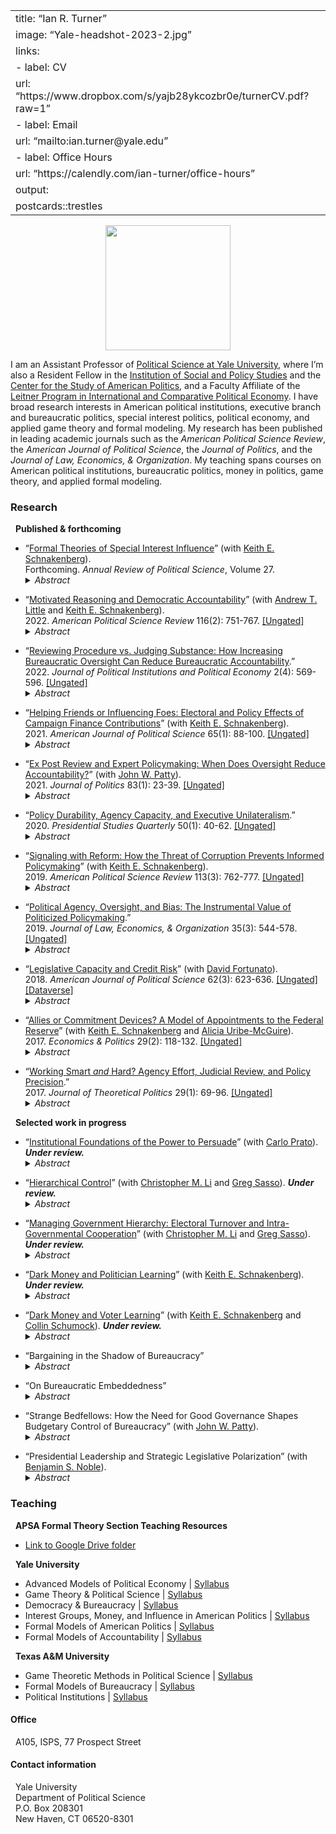 
---
title: "Ian R. Turner"
image: "Yale-headshot-2023-2.jpg"
links:
  - label: CV
    url: "https://www.dropbox.com/s/yajb28ykcozbr0e/turnerCV.pdf?raw=1"
  - label: Email
    url: "mailto:ian.turner@yale.edu"
  - label: Office Hours
    url: "https://calendly.com/ian-turner/office-hours"
output:
  postcards::trestles
---

<p align="center">
  <img width="200" src="yale4.png">
</p>

I am an Assistant Professor of [Political Science at Yale University](http://politicalscience.yale.edu/ "Yale Political Science"){target="_blank"}, where I'm also a Resident Fellow in the [Institution of Social and Policy Studies](http://isps.yale.edu/ "Yale ISPS"){target="_blank"} and the [Center for the Study of American Politics](http://csap.yale.edu/ "Yale CSAP"){target="_blank"}, and a Faculty Affiliate of the [Leitner Program in International and Comparative Political Economy](http://leitner.yale.edu/ "Leitner Program in Political Economy"){target="_blank"}. I have broad research interests in American political institutions, executive branch and bureaucratic politics, special interest politics, political economy, and applied game theory and formal modeling. My research has been published in leading academic journals such as the *American Political Science Review*, the *American Journal of Political Science*, the *Journal of Politics*, and the *Journal of Law, Economics, & Organization*. My teaching spans courses on American political institutions, bureaucratic politics, money in politics, game theory, and applied formal modeling.

### Research

&nbsp; **Published & forthcoming**

* "[Formal Theories of Special Interest Influence](https://osf.io/preprints/socarxiv/47e26/ "Formal Theories of Special Interest Influence"){target="_blank"}" (with [Keith E. Schnakenberg](https://sites.wustl.edu/keschnak/ "Keith Schnakenberg"){target="_blank"}).\
Forthcoming. *Annual Review of Political Science*, Volume 27.\
<details>
<summary>*Abstract*</summary>
The impact of money on politics – whether through campaign finance, lobbying, or independent
expenditure – raises key normative questions about democratic representation and accountability.
In recent years there has been a deluge of new data allowing researchers to study money in
politics from new and exciting perspectives. As a complement to this trend there has also been a
resurgence of interest in developing formal models to provide new theoretical insights that can
help us understand how, why, and when money affects politics and policy. We review several
major themes in this literature, focusing specifically on exchange-based models, informational
models, and subsidy-based models. We compare and contrast the key contributions, and limitations,
of each approach for understanding the role of lobbying and campaign finance in politics.
We also discuss future avenues for research that incorporate aspects of each approach, which, we
believe, will introduce new theoretical insights for understanding the role of money in politics.

</details>

* "[Motivated Reasoning and Democratic Accountability](https://www.cambridge.org/core/journals/american-political-science-review/article/motivated-reasoning-and-democratic-accountability/A5FDC6F7175255BDE8AA6AC054CD9176 "Motivated Reasoning and Democratic Accountability"){target="_blank"}" (with [Andrew T. Little](http://www.andrewtlittle.com/ "Andrew Little"){target="_blank"} and [Keith E. Schnakenberg](https://sites.wustl.edu/keschnak/ "Keith Schnakenberg"){target="_blank"}). <br> 2022. *American Political Science Review* 116(2): 751-767. [[Ungated]](https://osf.io/preprints/socarxiv/esfy6/ "Motivated Reasoning and Democratic Accountability"){target="_blank"}
<details>
<summary>*Abstract*</summary>
Does motivated reasoning harm democratic accountability? Substantial evidence from political behavior research indicates that voters have "directional motives" beyond accuracy, which is often taken as evidence that they are ill-equipped to hold politicians accountable. We develop a model of electoral accountability with voters as motivated reasoners. Directional motives have two effects: (1) *divergence* -- voters with different preferences hold different beliefs, and (2) *desensitization* -- the relationship between incumbent performance and voter beliefs is weakened. While motivated reasoning does harm accountability, this is generally driven by desensitized voters rather than polarized partisans with politically motivated divergent beliefs. We also analyze the relationship between government performance and vote shares, showing that while motivated reasoning always weakens this relationship we cannot infer that accountability is also harmed. Finally, we show that our model can be mapped to standard models in which voters are fully Bayesian but have different preferences or information.

</details> 

* "[Reviewing Procedure vs. Judging Substance: How Increasing Bureaucratic Oversight Can Reduce Bureaucratic Accountability](https://www.nowpublishers.com/article/Details/PIP-0049 "Reviewing Procedure vs. Judging Substance"){target="_blank"}." <br> 2022. *Journal of Political Institutions and Political Economy* 2(4): 569-596. [[Ungated]](https://osf.io/preprints/socarxiv/v6kzw/ "Reviewing Procedure vs. Judging Substance"){target="_blank"}
<details>
<summary>*Abstract*</summary>
How does the scope of review affect bureaucratic policymaking? To explore this question, I consider a policymaking environment in which an expert agency develops policy that is upheld or overturned by an overseer who may have different policy goals. The agency can affect the quality of implementation through effort investments in addition to choosing the substantive content of policy. Under procedural review the overseer only reviews the agency’s effort, which allows the agency to fully utilize its expertise. Substantive review also tasks the overseer with judging agencies’ substantive policy choices, which can lead the agency to disregard its superior information and obfuscate to avoid reversal. Depending on the policy environment, this dynamic can either benefit or harm the overseer. In some cases the overseer can be made better off by having less transparent review institutions; that is, institutions that direct the overseer to only review procedure and preclude judging substance.

</details>

* "[Helping Friends or Influencing Foes: Electoral and Policy Effects of Campaign Finance Contributions](https://onlinelibrary.wiley.com/doi/full/10.1111/ajps.12534 "Helping Friends or Influencing Foes"){target="_blank"}" (with [Keith E. Schnakenberg](https://sites.wustl.edu/keschnak/ "Keith Schnakenberg"){target="_blank"}). <br> 2021. *American Journal of Political Science* 65(1): 88-100. [[Ungated]](https://osf.io/preprints/socarxiv/nphgu/ "Helping Friends or Influencing Foes"){target="_blank"}
<details>
<summary>*Abstract*</summary>
Campaign finance contributions may influence policy by affecting elections or influencing the choices of politicians once in office. To study the trade-offs between these two paths to influence, we use a game in which contributions may affect electoral outcomes and signal policy-relevant information to politicians. In the model, an interest group and two politicians each possess private information correlated with a policy-relevant state of the world. The interest group may allocate its budget to either a candidate who shares its preferences or a moderate candidate whose preferences may diverge from the group's preferred policy. Contributions that increase the likelihood of the moderate being elected can signal good news about the interest group's preferred policy and influence the moderate's policy choice. However, when the electoral effect of contributions is too small to demand sufficiently high costs to deter imitation by groups with negative information, this informational effect breaks down.

</details>

* "[Ex Post Review and Expert Policymaking: When Does Oversight Reduce Accountability?](https://www.journals.uchicago.edu/doi/abs/10.1086/708913 "Ex Post Review and Expert Policymaking"){target="_blank"}" (with [John W. Patty](http://www.johnwpatty.net/ "John Patty"){target="_blank"}). <br> 2021. *Journal of Politics* 83(1): 23-39. [[Ungated]](https://osf.io/preprints/socarxiv/ugsqc/ "Ex Post Review and Expert Policymaking"){target="_blank"}
<details>
<summary>*Abstract*</summary>
Ex post review is a common feature of policymaking institutions. We consider a simple environment
in which an expert agent makes a policy recommendation, which can then be accepted
or rejected by a principal whose policy goals differ from those of the agent. The theory offers
testable predictions about policy recommendations and the principal’s acceptance or rejection
of these recommendations. The theory suggests that behavior and institutional design incentives
are sensitive to both actors’ preference alignment and the importance of and uncertainty inherent
to the policy area in multiple ways, some expected and some less obvious. We characterize the
types of situations in which ex post review creates incentives for the agent to make pathological
policy choices. In these situations, ex post review can reduce the accountability of the agent to
the wishes of the principal and ultimately create an incentive for the principal to forego review
entirely.

</details>

* "[Policy Durability, Agency Capacity, and Executive Unilateralism](https://onlinelibrary.wiley.com/doi/full/10.1111/psq.12633 "Durability, Capacity, Unilateralism"){target="_blank"}." <br> 2020. *Presidential Studies Quarterly* 50(1): 40-62. [[Ungated]](https://osf.io/preprints/socarxiv/stnzf/ "Durability, Capacity, Unilateralism"){target="_blank"}
<details>
<summary>*Abstract*</summary>
In this essay I argue that the need to motivate bureaucrats to invest in high quality policy implementation alters the appeal of executive unilateralism. If executive orders are less durable than legislation, then the bureaucracy will have weaker incentives to invest in policymaking. This affects presidents' willingness to compromise and work with Congress to pass legislation, rather than pursue unilateral action. Unilateralism becomes less attractive as bureaucratic capacity increases and as the relative durability of executive orders decreases. I formalize this logic in a simple formal model and discuss fruitful extensions for future work.

</details>

* "[Signaling with Reform: How the Threat of Corruption Prevents Informed Policymaking](https://www.cambridge.org/core/journals/american-political-science-review/article/signaling-with-reform-how-the-threat-of-corruption-prevents-informed-policymaking/DF50871EC917E7D2FE89EDCA3DFEF861 "Signaling with Reform"){target="_blank"}" (with [Keith E. Schnakenberg](https://sites.wustl.edu/keschnak/ "Keith Schnakenberg"){target="_blank"}). <br> 2019. *American Political Science Review* 113(3): 762-777. [[Ungated]](https://osf.io/preprints/socarxiv/jkvz6/ "Signaling with Reform"){target="_blank"}
<details>
<summary>*Abstract*</summary>
Lobbying is a potential source of corruption but is also a valuable source of information for policymakers. We analyze a game-theoretic model that shows how the threat of corruption affects the incentives of non-corrupt politicians to enlist the help of lobbyists to make more informed decisions. Politicians face a dilemma because voters cannot always tell whether a politician allows access to lobbyists in order to solicit corruption or to seek information. Thus, a non-corrupt politician may deny access to lobbyists to signal that she is non-corrupt even though doing so impedes her ability to make good policy. This signaling may decrease the welfare of the voters depending on the value of the lost policy information relative to the value of screening out corrupt politicians.

</details>

* "[Political Agency, Oversight, and Bias: The Instrumental Value of Politicized Policymaking](https://academic.oup.com/jleo/advance-article/doi/10.1093/jleo/ewz011/5530862?guestAccessKey=fa2f5fb7-1c21-4493-9d56-c7f599608b33 "Political Agency, Oversight, and Bias"){target="_blank"}." <br> 2019. *Journal of Law, Economics, & Organization* 35(3): 544-578. [[Ungated]](https://osf.io/preprints/socarxiv/ebp5m/ "Political Agency, Oversight, and Bias"){target="_blank"}
<details>
<summary>*Abstract*</summary>
We develop a theory of policymaking between an agent and an overseer, with a principal whose welfare is affected by agent-overseer interactions. The agent can increase the quality of policy outcomes through costly capacity investments. Oversight and agent bias jointly determine optimal agent capacity investments. We show that when oversight improves agent investment incentives the principal always benefits from an agent with biases opposite the overseer. Competing agent-overseer biases translate into higher quality policy outcomes than the principal could induce were she monitoring the agent. Effective oversight is necessary for these incentive effects. The results imply that political principals ought to consider the nature of the broader policymaking environment when appointing agents to make policy on their behalf and when designing managerial strategies aimed at motivating agents.

</details>

* "[Legislative Capacity and Credit Risk](https://onlinelibrary.wiley.com/doi/abs/10.1111/ajps.12368 "Legislative Capacity and Credit Risk"){target="_blank"}" (with [David Fortunato](http://davidfortunato.com/ "David Fortunato"){target="_blank"}). <br> 2018. *American Journal of Political Science* 62(3): 623-636. [[Ungated]](https://osf.io/preprints/socarxiv/4cdu8/ "Legislative Capacity and Credit Risk"){target="_blank"}\
[[Dataverse]](https://dataverse.harvard.edu/dataset.xhtml?persistentId=doi:10.7910/DVN/WYA1S2){target="_blank"}
<details>
<summary>*Abstract*</summary>
Legislatures differ in their institutional capacity to draft and enact policy. While strong legislatures can increase the congruence of policy outcomes to the electorate's preferences, they can also inject uncertainty into markets with their ability to alter the political economic landscape. We argue that this uncertainty will manifest in a state's ability to borrow and hypothesize a negative relationship between legislative capacity and credit-worthiness. Using ratings of general obligation bonds issued by the American states over nearly two decades and data on the institutional capacity of state legislative assemblies, we find support for the claim that having a legislature that is better equipped to affect policy change increases credit risk evaluations. The results we present broaden our understanding of the importance of legislative institutions, the determinants of credit risk, and the economic implications of democratic responsiveness.

</details>

* "[Allies or Commitment Devices? A Model of Appointments to the Federal Reserve](http://onlinelibrary.wiley.com/doi/10.1111/ecpo.12089/full "Allies or Commitment Devices"){target="_blank"}" (with [Keith E. Schnakenberg](https://sites.wustl.edu/keschnak/ "Keith Schnakenberg"){target="_blank"} and [Alicia Uribe-McGuire](http://aliciauribemcguire.com/ "Alicia Uribe-McGuire"){target="_blank"}). <br> 2017. *Economics & Politics* 29(2): 118-132. [[Ungated]](https://osf.io/preprints/socarxiv/b5zts "Allies or Commitment Devices"){target="_blank"}
<details>
<summary>*Abstract*</summary>
We present a model of executive-legislative bargaining over appointments to independent central banks in the face of an uncertain economy with strategic economic actors. The model highlights the contrast between two idealized views of Federal Reserve appointments. In one view, all politicians prefer to appoint conservatively biased central bankers to overcome credible commitment problems that arise in monetary policy. In the other, politicians prefer to appoint allies, and appointments are well described by the spatial model used to describe appointments to other agencies. Both ideals are limiting cases of our model, which depend on the level of economic uncertainty. When economic uncertainty is extremely low, politicians prefer very conservative appointments. When economic uncertainty increases, politicians' prefer central bank appointees closer to their own ideal points. In the typical case, the results are somewhere in between: equilibrium appointments move in the direction of politician's preferences but with a moderate conservative bias.

</details>

* "[Working Smart *and* Hard? Agency Effort, Judicial Review, and Policy Precision](http://journals.sagepub.com/doi/full/10.1177/0951629816630430 "Working Smart and Hard"){target="_blank"}." <br> 2017. *Journal of Theoretical Politics* 29(1): 69-96. [[Ungated]](https://www.dropbox.com/s/91m86f0qr4s4sb7/turner-jtp-smart-and-hard.pdf?raw=1 "Working Smart and Hard"){target="_blank"}
<details>
<summary>*Abstract*</summary>
The lion's share of policy in the United States is made by administrative agencies. Agencies not only make policy *choices*, they must also *implement* policy effectively. Oversight institutions play an integral role in the policymaking process by monitoring, through review of agency policy actions, both policymaking tasks. Through analysis of a formal model I develop a theory of policymaking between agencies and courts and show that review can impact agency effort choices even when bureaucratic subversion is not a concern. At times the court has no impact on this effort and the agency is unconstrained. However, when the agency's effort dictates whether or not the court defers to the agency's actions judicial review does affect effort decisions. In this setting, review can either strengthen or, counter-intuitively, weaken agency effort incentives. Implications for executive and congressional oversight are discussed in light of these results.

</details>

&nbsp; **Selected work in progress**


* "[Institutional Foundations of the Power to Persuade](
https://osf.io/preprints/socarxiv/4w9af/ "Power to Persuade"){target="_blank"}" (with [Carlo Prato](https://sites.google.com/site/carloprato1982/carlo-prato "Carlo Prato"){target="_blank"}). <i><b>Under review.</b></i>\
<details>
<summary>*Abstract*</summary>
Formal presidential authority does not always translate into real power over policy. To study the institutional foundations of presidential power over policy, we develop a theory in which the president can shape information available to bureaucratic subordinates via both overt, legitimate channels and covert, illegitimate interventions. We show that the president's ability to persuade bureaucrats to align policy with her own goals requires (i) some bureaucratic independence and (ii) a measure of external oversight of the executive. Both inter-branch relations and intra-branch institutions shape the credibility of presidential directives. The incentives driving aggressive oversight, moreover, depend on the commitment of overseers to their institutional missions, their policy alignment with the president, and the independence of the agency making policy. Our theory provides insights into the dynamics of presidential policy influence, and empirical implications for patterns of oversight under unified versus divided government and the institutional design of bureaucratic agencies.

</details>

* "[Hierarchical Control](https://osf.io/preprints/socarxiv/5gt8y/ "Hierarchical Control"){target="_blank"}" (with [Christopher M. Li](https://sites.google.com/a/u.northwestern.edu/christopher-li/home-1 "Chris Li"){target="_blank"} and [Greg Sasso](https://gregsasso.me/ "Greg Sasso"){target="_blank"}). <i><b>Under review.</b></i>\
<details>
<summary>*Abstract*</summary>
The problem of enforcing democratic accountability typically focuses on the control of elected politicians. While a key contributor to government performance, the bureaucracy is largely insulated from direct electoral pressure but still subject to indirect control by politicians. Could elections be used to motivate both politicians directly and, indirectly, bureaucrats? We explore the nature of hierarchical control in a model with a representative voter, elected politicians, and unelected bureaucrats. The politician and bureaucrat exert effort to jointly produce government output valued by the voter. The voter controls the politician's tenure in office through elections, and the politician manages the bureaucrat through relational incentives. We illustrate how voter welfare and the overall quality of governance responds to changes in the policy environment, e.g., office rents, effort costs, and players' discount factors. In doing so, we provide a flexible framework to calibrate expectations for government performance, electoral accountability, and voter welfare across political-economic contexts.

</details>

* "[Managing Government Hierarchy: Electoral Turnover and Intra-Governmental Cooperation](https://osf.io/preprints/socarxiv/xuvjc "Managing Government Hierarchy"){target="_blank"}" (with [Christopher M. Li](https://sites.google.com/a/u.northwestern.edu/christopher-li/home-1 "Chris Li"){target="_blank"} and [Greg Sasso](https://gregsasso.me/ "Greg Sasso"){target="_blank"}). <i><b>Under review.</b></i>\
<details>
<summary>*Abstract*</summary>
Theories of political accountability often consider voter-politician interactions in isolation from politician-bureaucrat interactions. We study a model of electoral accountability with a governing hierarchy: voter-politician-bureaucrat. The politician and bureaucrat both produce government output valued by the voter. The voter controls the politician via election and the politician provides incentives to bureaucrats. We show that when times are conducive to high quality governance---budgets are large and players are farsighted---incorporating the politician-bureaucrat relationship leads to weaker accountability standards. However, when times are tough and budgets are small or players are myopic voters may benefit from adopting more demanding standards.

</details>

* "[Dark Money and Politician Learning](https://osf.io/preprints/socarxiv/3bzex/ "Dark Money and Politician Learning"){target="_blank"}" (with [Keith E. Schnakenberg](https://sites.wustl.edu/keschnak/ "Keith Schnakenberg"){target="_blank"}). <i><b>Under review.</b></i>\
<details>
<summary>*Abstract*</summary>
We study the consequences of campaign finance disclosure laws in a model of informative campaign finance. Campaign spending can affect electoral outcomes and also signal policy information to politicians. Under mandatory disclosure donors may engage in spending that runs counter to their electoral interests in order to signal good news regarding their preferred policy. When donors can use dark money the electoral price to influence policy increases to account for the possibility that donors use public spending to signal, but secretly offset the electoral costs with dark money. Our results suggest that \textit{observable} spending will tend to increase for moderate candidates and decrease for extreme candidates when dark money is allowed. We also illustrate how different social pressures affect patterns of campaign spending.

</details>

* "[Dark Money and Voter Learning](https://osf.io/preprints/socarxiv/r562d/ "Dark Money and Voter Learning"){target="_blank"}" (with [Keith E. Schnakenberg](https://sites.wustl.edu/keschnak/ "Keith Schnakenberg"){target="_blank"} and [Collin Schumock](https://politicalscience.yale.edu/people/collin-schumock "Collin Schumock"){target="_blank"}). <i><b>Under review.</b></i>\
<details>
<summary>*Abstract*</summary>
We provide a model of dark money in elections. An ideologically extreme donor with private information about candidate ideology and quality can advertise on behalf of a candidate. Advertising reveals information about candidate quality to voters, who can learn from either donor-funded or neutral advertising. Voters update negatively about candidate ideology when ads are known to be donor-funded. Dark money suppresses source information and allows donors to advertise candidate quality while simultaneously concealing the ideological motivations behind ad funding. However, dark money leads voters to become skeptical of all advertising, which can disadvantage donors. 

</details>

* "Bargaining in the Shadow of Bureaucracy"\
<details>
<summary>*Abstract*</summary>
*Abstract coming soon.*

</details>

* "On Bureaucratic Embeddedness"
<details>
<summary>*Abstract*</summary>
Across the world, the most common contact citizens have with the state is through their interactions with bureaucrats. Yet, compared to the study of relationships between bureaucrats and other elite political actors (e.g., legislators, executives, etc.), the crucial relationship between street-level or frontline bureaucrats and citizens remains understudied and our knowledge falls short of reflecting its importance. A burgeoning literature on <i>bureaucratic embeddedness</i>, adapting the concept of social embeddedness from sociology to political settings, has begun to fill this important gap in knowledge. In this article, I develop a conceptual framework that incorporates myriad ways bureaucratic embeddedness has been used to study how the different constellations of political-economic environments, goals of central state authority, bureaucrats, and citizens, and the mechanisms of embeddedness interact to determine the quality of state governance. I highlight how the overall context of citizen-state interactions dictate the quality of those interactions, and how bureaucratic embeddedness, in particular, can be either positive or negative from the perspective of how agents of the state intervene in the everyday lives of citizens. Ultimately, the analysis provides an array of substantive implications that vary across empirical contexts and organizes existing empirical insights regarding how the state uses management of its agents to provide for and control local populations while providing comparative predictions to guide future empirical research.

</details>

* "Strange Bedfellows: How the Need for Good Governance Shapes Budgetary Control of Bureaucracy" (with [John W. Patty](http://www.johnwpatty.net/ "John Patty"){target="_blank"}).\
<details>
<summary>*Abstract*</summary>
Legislators can benefit from delegation to executive agencies, but they have limited tools to hold these agencies accountable. One of the most important tools is the agency’s appropriations. We present a theory that incorporates (1) heterogeneous legislator preferences over bureaucratic activity, (2) legislative budgetary control, and (3) endogenous bureaucratic policy discretion to understand legislative incentives when appropriating funds to bureaucratic agencies. Our theory provides several insights: first, legislators’ induced preferences over budgets are partially determined by their policy preferences; second, in some cases legislators who are “opposed” to the direction that the agency will take policy nevertheless support increased funding for that agency; finally, ``strange bedfellows” coalitions emerge in which legislators with competing policy preferences may nonetheless agree on their most-desired budget level for the agency.

</details>

* "Presidential Leadership and Strategic Legislative Polarization" (with [Benjamin S. Noble](https://benjaminnoble.org/ "Ben Noble"){target="_blank"}).\
<details>
<summary>*Abstract*</summary>
When do presidents "go public" and how does that choice affect their prospects for legislative and electoral success? To answer these questions, we develop a two-period model of dynamic inter-branch policymaking in which two pivotal legislators must agree to change policy. Before lawmakers vote, the president has an opportunity to make an appeal in favor of his preferred policy, linking his approval rating and future electoral success to the legislative outcome. Doing so activates the parties’ electoral bases, creating additional strategic polarization beyond sincere preference disagreement between the two parties. Ultimately, we find that presidential appeals can create strategic polarization even in the absence of sincere preference polarization. We also uncover a new logic of defensive presidential appeals in which the president goes public to prevent policy defection from within his own party. This model helps disentangle the influence of party and preference polarization on legislative outcomes while generating new insights about when and why presidents go public.

</details>

### Teaching

&nbsp; **APSA Formal Theory Section Teaching Resources**

* [Link to Google Drive folder](https://drive.google.com/drive/folders/1oBpHY8agGONQ33kI_TeC5CVg6qHC-RE7){target="_blank"}

&nbsp; **Yale University**

* Advanced Models of Political Economy | [Syllabus](https://www.dropbox.com/s/99ppibgsjbqsd0l/GameTheory2.pdf?raw=1 "PhD Game Theory II"){target="_blank"}
* Game Theory & Political Science | [Syllabus](https://www.dropbox.com/s/xlohsydqjytp66u/ug-gt-2021.pdf?raw=1 "Game Theory"){target="_blank"}
* Democracy & Bureaucracy | [Syllabus](https://www.dropbox.com/s/k0qseoj08v6cmf9/bureaucracy-syllabus-spring21.pdf?raw=1 "Democracy & Bureaucracy"){target="_blank"}
* Interest Groups, Money, and Influence in American Politics | [Syllabus](https://www.dropbox.com/s/x2zi9jc5qckdzg6/money-politics-syllabus-fall2017.pdf?raw=1 "Money in Politics"){target="_blank"}
* Formal Models of American Politics | [Syllabus](https://www.dropbox.com/s/l7z04o7egew4slj/formal-american-2020.pdf?raw=1 "Formal Models of American Politics"){target="_blank"}
* Formal Models of Accountability | [Syllabus](https://www.dropbox.com/s/rewzke3re2twem8/accountability-representation-spring18-syl.pdf?raw=1 "Formal Models of Accountability"){target="_blank"}

&nbsp; **Texas A&M University**

* Game Theoretic Methods in Political Science | [Syllabus](https://www.dropbox.com/s/j4610u9jzxgfqou/POLS308-500-syllabus-final-2016.pdf?raw=1 "Game Theory, A&M"){target="_blank"}
* Formal Models of Bureaucracy | [Syllabus](https://www.dropbox.com/s/t2k7hj7e8msq1ls/formal-bureaucracy-grad.pdf?raw=1 "Formal Models of Bureaucracy"){target="_blank"}
* Political Institutions | [Syllabus](https://www.dropbox.com/s/u5n49zya5s5gpeh/Political-Institutions-Syllabus-Summer-2016.pdf?raw=1 "Political Institutions"){target="_blank"}

#### Office 

&nbsp; A105, ISPS, 77 Prospect Street

#### Contact information

&nbsp; Yale University\
&nbsp; Department of Political Science\
&nbsp; P.O. Box 208301\
&nbsp; New Haven, CT 06520-8301\
